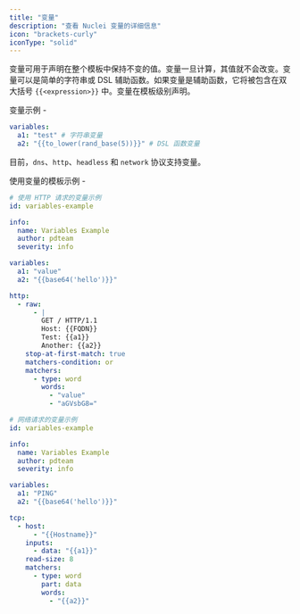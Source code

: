 ```yaml
---
title: "变量"
description: "查看 Nuclei 变量的详细信息"
icon: "brackets-curly"
iconType: "solid"
---
```


变量可用于声明在整个模板中保持不变的值。变量一旦计算，其值就不会改变。变量可以是简单的字符串或 DSL 辅助函数。如果变量是辅助函数，它将被包含在双大括号 `{{<expression>}}` 中。变量在模板级别声明。

变量示例 - 

```yaml
variables:
  a1: "test" # 字符串变量
  a2: "{{to_lower(rand_base(5))}}" # DSL 函数变量
```

目前，`dns`、`http`、`headless` 和 `network` 协议支持变量。

使用变量的模板示例 - 

```yaml
# 使用 HTTP 请求的变量示例
id: variables-example

info:
  name: Variables Example
  author: pdteam
  severity: info

variables:
  a1: "value"
  a2: "{{base64('hello')}}"

http:
  - raw:
      - |
        GET / HTTP/1.1
        Host: {{FQDN}}
        Test: {{a1}}
        Another: {{a2}}
    stop-at-first-match: true
    matchers-condition: or
    matchers:
      - type: word
        words: 
          - "value"
          - "aGVsbG8="
```

```yaml
# 网络请求的变量示例
id: variables-example

info:
  name: Variables Example
  author: pdteam
  severity: info

variables:
  a1: "PING"
  a2: "{{base64('hello')}}"

tcp:
  - host: 
      - "{{Hostname}}"
    inputs:
      - data: "{{a1}}"
    read-size: 8
    matchers:
      - type: word
        part: data
        words:
          - "{{a2}}"
```